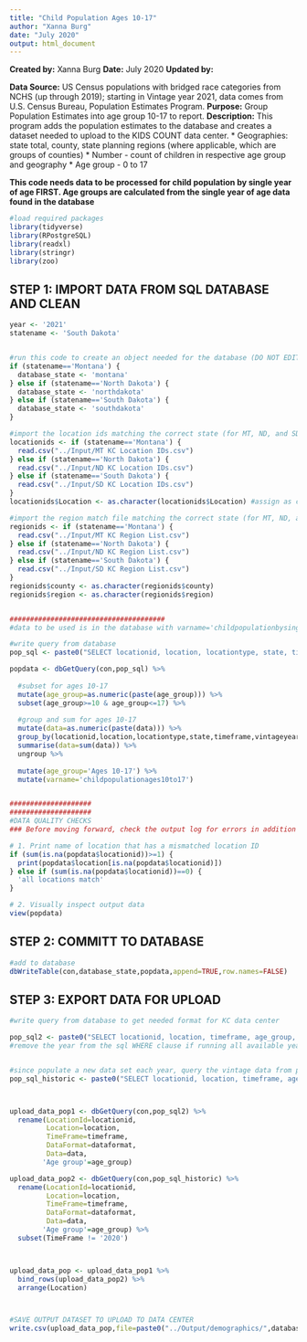 ```yaml
---
title: "Child Population Ages 10-17"
author: "Xanna Burg"
date: "July 2020"
output: html_document
---
```


**Created by:** Xanna Burg
**Date:** July 2020
**Updated by:**

**Data Source:** US Census populations with bridged race categories from NCHS (up through 2019); starting in Vintage year 2021, data comes from U.S. Census Bureau, Population Estimates Program.
**Purpose:** Group Population Estimates into age group 10-17 to report.
**Description:** This program adds the population estimates to the database and creates a dataset needed to upload to the KIDS COUNT data center.
* Geographies: state total, county, state planning regions (where applicable, which are groups of counties)
* Number - count of children in respective age group and geography
* Age group - 0 to 17


**This code needs data to be processed for child population by single year of age FIRST. Age groups are calculated from the single year of age data found in the database**

```r
#load required packages
library(tidyverse)
library(RPostgreSQL)
library(readxl)
library(stringr)
library(zoo)

```

## STEP 1: IMPORT DATA FROM SQL DATABASE AND CLEAN
```r
year <- '2021'
statename <- 'South Dakota'


#run this code to create an object needed for the database (DO NOT EDIT)
if (statename=='Montana') {
  database_state <- 'montana'
} else if (statename=='North Dakota') {
  database_state <- 'northdakota'
} else if (statename=='South Dakota') {
  database_state <- 'southdakota'
}

#import the location ids matching the correct state (for MT, ND, and SD; DO NOT EDIT)
locationids <- if (statename=='Montana') {
  read.csv("../Input/MT KC Location IDs.csv")
} else if (statename=='North Dakota') {
  read.csv("../Input/ND KC Location IDs.csv")
} else if (statename=='South Dakota') {
  read.csv("../Input/SD KC Location IDs.csv")
}
locationids$Location <- as.character(locationids$Location) #assign as character instead of factor for merging

#import the region match file matching the correct state (for MT, ND, and SD; DO NOT EDIT)
regionids <- if (statename=='Montana') {
  read.csv("../Input/MT KC Region List.csv")
} else if (statename=='North Dakota') {
  read.csv("../Input/ND KC Region List.csv") 
} else if (statename=='South Dakota') {
  read.csv("../Input/SD KC Region List.csv")
}
regionids$county <- as.character(regionids$county)
regionids$region <- as.character(regionids$region)


######################################
#data to be used is in the database with varname='childpopulationbysingleyearofage'

#write query from database 
pop_sql <- paste0("SELECT locationid, location, locationtype, state, timeframe, vintageyear, age_group, dataformat, data FROM ", database_state," WHERE vintageyear='",year,"' AND varname='childpopulationbysingleyearofage';")

popdata <- dbGetQuery(con,pop_sql) %>%
  
  #subset for ages 10-17
  mutate(age_group=as.numeric(paste(age_group))) %>%
  subset(age_group>=10 & age_group<=17) %>%
  
  #group and sum for ages 10-17
  mutate(data=as.numeric(paste(data))) %>%
  group_by(locationid,location,locationtype,state,timeframe,vintageyear,dataformat) %>%
  summarise(data=sum(data)) %>%
  ungroup %>%
  
  mutate(age_group='Ages 10-17') %>%
  mutate(varname='childpopulationages10to17')


####################
####################
#DATA QUALITY CHECKS
### Before moving forward, check the output log for errors in addition to checking specifically for these quality checks

# 1. Print name of location that has a mismatched location ID
if (sum(is.na(popdata$locationid))>=1) {
  print(popdata$location[is.na(popdata$locationid)])
} else if (sum(is.na(popdata$locationid))==0) {
  'all locations match'
}

# 2. Visually inspect output data
view(popdata)
```

## STEP 2: COMMITT TO DATABASE
```r
#add to database
dbWriteTable(con,database_state,popdata,append=TRUE,row.names=FALSE)
```

## STEP 3: EXPORT DATA FOR UPLOAD
```r
#write query from database to get needed format for KC data center

pop_sql2 <- paste0("SELECT locationid, location, timeframe, age_group, dataformat, data FROM ", database_state," WHERE vintageyear='",year,"' AND varname='childpopulationages10to17';")
#remove the year from the sql WHERE clause if running all available years


#since populate a new data set each year, query the vintage data from prior to most current decennial year
pop_sql_historic <- paste0("SELECT locationid, location, timeframe, age_group, dataformat, data FROM ", database_state," WHERE (vintageyear='2009' OR vintageyear='1999' OR vintageyear='2020') AND varname='childpopulationages10to17';")



upload_data_pop1 <- dbGetQuery(con,pop_sql2) %>%
  rename(LocationId=locationid,
         Location=location,
         TimeFrame=timeframe,
         DataFormat=dataformat,
         Data=data,
        'Age group'=age_group)

upload_data_pop2 <- dbGetQuery(con,pop_sql_historic) %>%
  rename(LocationId=locationid,
         Location=location,
         TimeFrame=timeframe,
         DataFormat=dataformat,
         Data=data,
        'Age group'=age_group) %>%
  subset(TimeFrame != '2020')



upload_data_pop <- upload_data_pop1 %>%
  bind_rows(upload_data_pop2) %>%
  arrange(Location)



#SAVE OUTPUT DATASET TO UPLOAD TO DATA CENTER
write.csv(upload_data_pop,file=paste0("../Output/demographics/",database_state,"_",year,"_childpopulationages10to17.csv"),row.names=FALSE)

```


